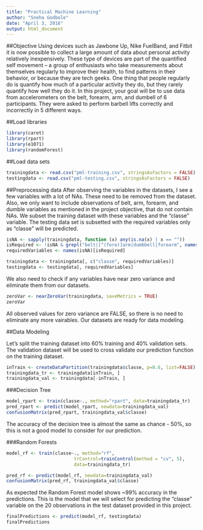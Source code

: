 ```yaml
---
title: "Practical Machine Learning"
author: "Sneha Godbole"
date: "April 3, 2016"
output: html_document
---
```


##Objective
Using devices such as Jawbone Up, Nike FuelBand, and Fitbit it is now possible to collect a large amount of data about personal activity relatively inexpensively. These type of devices are part of the quantified self movement – a group of enthusiasts who take measurements about themselves regularly to improve their health, to find patterns in their behavior, or because they are tech geeks. One thing that people regularly do is quantify how much of a particular activity they do, but they rarely quantify how well they do it. In this project, your goal will be to use data from accelerometers on the belt, forearm, arm, and dumbell of 6 participants. They were asked to perform barbell lifts correctly and incorrectly in 5 different ways. 

##Load libraries
```r
library(caret)
library(rpart)
library(e1071)
library(randomForest)

```

##Load data sets
```r

trainingdata <- read.csv("pml-training.csv", stringsAsFactors = FALSE)
testingdata <- read.csv("pml-testing.csv", stringsAsFactors = FALSE)

```

##Preprocessing data
After observing the variables in the datasets, I see a few variables with a lot of NAs. These need to be removed from the dataset. Also, we only want to include observations of belt, arm, forearm, and dumble variables as mentioned in the project objective, that do not contain NAs. We subset the training dataset with these variables and the "classe" variable. The testing data set is subsetted with the required variables only as "classe" will be predicted.

```r
isNA <- sapply(trainingdata, function (x) any(is.na(x) | x == ""))
isRequired <- !isNA & grepl("belt|[^(fore)]arm|dumbbell|forearm", names(isNA))
requiredVariables <- names(isNA)[isRequired]

trainingdata <- trainingdata[, c("classe", requiredVariables)]
testingdata <- testingdata[, requiredVariables]
```

We also need to check if any variables have near zero variance and eliminate them from our datasets.

```r
zeroVar <- nearZeroVar(trainingdata, saveMetrics = TRUE)
zeroVar
```
All observed values for zero variance are FALSE, so there is no need to eliminate any more vairables. Our datasets are ready for data modeling.

##Data Modeling

Let's split the training dataset into 60% training and 40% validation sets. The validation dataset will be used to cross validate our prediction function on the training dataset.

```r
inTrain <- createDataPartition(trainingdata$classe, p=0.6, list=FALSE)
trainingdata_tr <- trainingdata[inTrain, ]
trainingdata_val <- trainingdata[-inTrain, ]
```

###Decision Tree

```r
model_rpart <- train(classe~., method="rpart", data=trainingdata_tr)
pred_rpart <- predict(model_rpart, newdata=trainingdata_val)
confusionMatrix(pred_rpart, trainingdata_val$classe)
```
The accuracy of the decision tree is almost the same as chance - 50%, so this is not a good model to consider for our prediction.

###Random Forests

```r
model_rf <- train(classe~., method="rf",
                         trControl=trainControl(method = "cv", 5), 
                         data=trainingdata_tr)

pred_rf <- predict(model_rf, newdata=trainingdata_val)
confusionMatrix(pred_rf, trainingdata_val$classe)
```

As expected the Random Forest model shows ~99% accuracy in the predictions. This is the model that we will select for predicting the "classe" variable on the 20 observations in the test dataset provided in this project.

```r

finalPredictions <- predict(model_rf, testingdata)
finalPredictions

```
